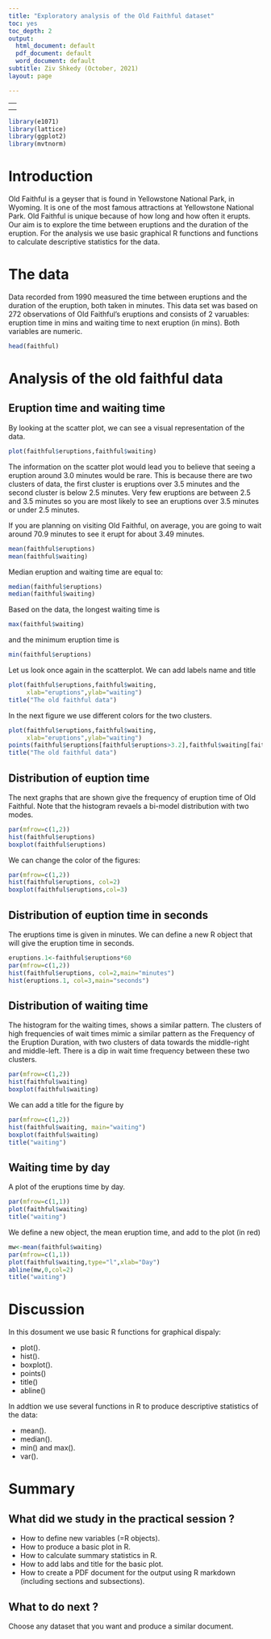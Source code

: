 ---
title: "Exploratory analysis of the Old Faithful dataset"
toc: yes
toc_depth: 2
output:
  html_document: default
  pdf_document: default
  word_document: default
subtitle: Ziv Shkedy (October, 2021)
layout: page

---

---
<!-- output: html_document -->
<!--   use_bookdown: TRUE -->  
--- 

```{r,echo=FALSE}
library(e1071)
library(lattice)
library(ggplot2)
library(mvtnorm)
```

\newpage


# Introduction

Old Faithful is a geyser that is found in Yellowstone National Park, in Wyoming. It is one of the most famous attractions at Yellowstone National Park. Old Faithful is unique because of how long and how often it erupts. Our aim is to explore the time between eruptions and the duration of the eruption. For the analysis we use basic graphical R functions and functions to calculate descriptive statistics for the data.


# The data

Data recorded from 1990 measured the time between eruptions and the duration of the eruption, both taken in minutes. This data set was based on 272 observations of Old Faithful's eruptions and consists of 2 varuables: eruption time in mins and waiting time to next eruption (in mins). Both variables are numeric. 

```{r}
head(faithful)
```



# Analysis of the old faithful data

## Eruption time and waiting time


By looking at the scatter plot, we can see a visual representation of the data. 

```{r}
plot(faithful$eruptions,faithful$waiting)
```

The information on the scatter plot would lead you to believe that seeing a eruption around 3.0 minutes would be rare. This is because there are two clusters of data, the first cluster is eruptions over 3.5 minutes and the second cluster is below 2.5 minutes. Very few eruptions are between 2.5 and 3.5 minutes so you are most likely to see an eruptions over 3.5 minutes or under 2.5 minutes.\newline

If you are planning on visiting Old Faithful, on average, you are going to wait around 70.9 minutes to see it erupt for about 3.49 minutes. 


```{r}
mean(faithful$eruptions)
mean(faithful$waiting)
```

Median eruption and waiting time are equal to:

```{r}
median(faithful$eruptions)
median(faithful$waiting)
```

Based on the data, the longest waiting time is 

```{r}
max(faithful$waiting)
```

and the minimum eruption time is 


```{r}
min(faithful$eruptions)
```


Let us look once again in the scatterplot. We can add labels name and title


```{r}
plot(faithful$eruptions,faithful$waiting,
     xlab="eruptions",ylab="waiting")
title("The old faithful data")
```

In the next figure we use different colors for the two clusters.

```{r}
plot(faithful$eruptions,faithful$waiting,
     xlab="eruptions",ylab="waiting")
points(faithful$eruptions[faithful$eruptions>3.2],faithful$waiting[faithful$eruptions>3.2],col=2)
title("The old faithful data")
```



## Distribution of euption time 

The next graphs that are shown give the frequency of eruption time of Old Faithful. Note that the histogram revaels a bi-model distribution with two modes.  


```{r}
par(mfrow=c(1,2))
hist(faithful$eruptions)
boxplot(faithful$eruptions)
```

We can change the color of the figures:


```{r}
par(mfrow=c(1,2))
hist(faithful$eruptions, col=2)
boxplot(faithful$eruptions,col=3)
```


## Distribution of euption time in seconds

The eruptions time is given in minutes. We can define a new R object that will give the eruption time in seconds.

```{r}
eruptions.1<-faithful$eruptions*60
par(mfrow=c(1,2))
hist(faithful$eruptions, col=2,main="minutes")
hist(eruptions.1, col=3,main="seconds")
```



## Distribution of waiting time

The histogram for the waiting times, shows a similar pattern. The clusters of high frequencies of wait times mimic a similar pattern as the Frequency of the Eruption Duration, with two clusters of data towards the middle-right and middle-left. There is a dip in wait time frequency between these two clusters.

```{r}
par(mfrow=c(1,2))
hist(faithful$waiting)
boxplot(faithful$waiting)
```

We can add a title for the figure by

```{r}
par(mfrow=c(1,2))
hist(faithful$waiting, main="waiting")
boxplot(faithful$waiting)
title("waiting")
```

## Waiting time by day 

A plot of the eruptions time by day. 

```{r}
par(mfrow=c(1,1))
plot(faithful$waiting)
title("waiting")
```

We define a new object, the mean  eruption time, and add to the plot (in red)

```{r}
mw<-mean(faithful$waiting)
par(mfrow=c(1,1))
plot(faithful$waiting,type="l",xlab="Day")
abline(mw,0,col=2)
title("waiting")
```


# Discussion

In this dosument we use basic R functions for graphical dispaly:

  * plot().
  * hist().
  * boxplot().
  * points()
  * title()
  * abline()
  
In addtion we use several functions in R to produce descriptive statistics of the data:


  * mean().
  * median().
  * min() and max().
  * var().
  
  
# Summary

## What did we study in the practical session ?

  * How to define new variables (=R objects).
  * How to produce a basic plot in R.
  * How to calculate summary statistics in R.
  * How to add labs and title for the basic plot.
  * How to create a PDF document for the output using R markdown (including sections and subsections).

## What to do next ?

Choose any dataset that you want and produce a similar document.

